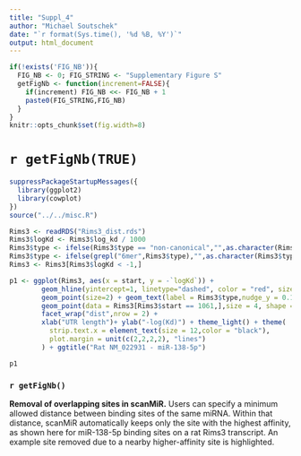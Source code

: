 ```yaml
---
title: "Suppl_4"
author: "Michael Soutschek"
date: "`r format(Sys.time(), '%d %B, %Y')`"
output: html_document
---
```




```r
if(!exists('FIG_NB')){
  FIG_NB <- 0; FIG_STRING <- "Supplementary Figure S"
  getFigNb <- function(increment=FALSE){
    if(increment) FIG_NB <<- FIG_NB + 1
    paste0(FIG_STRING,FIG_NB)
  }
}
knitr::opts_chunk$set(fig.width=8)
```

# `r getFigNb(TRUE)`


```r
suppressPackageStartupMessages({
  library(ggplot2)
  library(cowplot)
})
source("../../misc.R")
```

```r
Rims3 <- readRDS("Rims3_dist.rds")
Rims3$logKd <- Rims3$log_kd / 1000
Rims3$type <- ifelse(Rims3$type == "non-canonical","",as.character(Rims3$type))
Rims3$type <- ifelse(grepl("6mer",Rims3$type),"",as.character(Rims3$type))
Rims3 <- Rims3[Rims3$logKd < -1,]

p1 <- ggplot(Rims3, aes(x = start, y = -`logKd`)) + 
        geom_hline(yintercept=1, linetype="dashed", color = "red", size=1) + 
        geom_point(size=2) + geom_text(label = Rims3$type,nudge_y = 0.1) + 
        geom_point(data = Rims3[Rims3$start == 1061,],size = 4, shape = 1) +
        facet_wrap("dist",nrow = 2) + 
        xlab("UTR length")+ ylab("-log(Kd)") + theme_light() + theme(
          strip.text.x = element_text(size = 12,color = "black"),
          plot.margin = unit(c(2,2,2,2), "lines")
        ) + ggtitle("Rat NM_022931 - miR-138-5p")

```

```r
p1
```




### `r getFigNb()`

**Removal of overlapping sites in scanMiR.** Users can specify a minimum allowed distance between binding sites of the same miRNA. Within that distance, scanMiR automatically keeps only the site with the highest affinity, as shown here for miR-138-5p binding sites on a rat Rims3 transcript. An example site removed due to a nearby higher-affinity site is highlighted.
